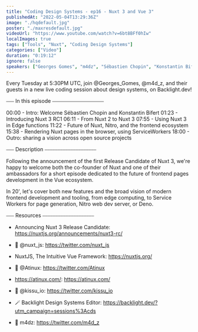 ```yaml
---
title: "Coding Design Systems - ep16 - Nuxt 3 and Vue 3"
publishedAt: "2022-05-04T13:29:36Z"
image: "./hqdefault.jpg"
poster: "./maxresdefault.jpg"
videoUrl: "https://www.youtube.com/watch?v=6bt8BFf0hIw"
localImages: true
tags: ["Tools", "Nuxt", "Coding Design Systems"]
categories: ["Video"]
duration: "0:19:12"
ignore: false
speakers: ["Georges Gomes", "m4dz", "Sébastien Chopin", "Konstantin Bifert"]
---
```


Every Tuesday at 5:30PM UTC, join @Georges_Gomes, @m4d_z, and their guests in a new live coding session about design systems, on Backlight.dev!

⎯⎯⎯ In this episode ⎯⎯⎯⎯⎯⎯⎯⎯⎯⎯⎯⎯⎯⎯⎯⎯⎯⎯⎯⎯

00:00 - Intro: Welcome Sébastien Chopin and Konstantin Bifert
01:23 - Introducing Nuxt 3 RC1
06:11 - From Nuxt 2 to Nuxt 3
07:55 - Using Nuxt 3 in Edge functions
11:22 - Future of Nuxt, Nitro, and the frontend ecosystem
15:38 - Rendering Nuxt pages in the browser, using ServiceWorkers
18:00 - Outro: sharing a vision across open source projects

⎯⎯⎯ Description ⎯⎯⎯⎯⎯⎯⎯⎯⎯⎯⎯⎯⎯⎯⎯⎯⎯⎯⎯⎯

Following the announcement of the first Release Candidate of Nuxt 3, we're happy to welcome both the co-founder of Nuxt and one of their ambassadors for a short episode dedicated to the future of frontend pages development in the Vue ecosystem.

In 20', let's cover both new features and the broad vision of modern frontend development and tooling, from edge computing, to Service Workers for page generation, Nitro web dev server, or Deno.

⎯⎯⎯ Resources ⎯⎯⎯⎯⎯⎯⎯⎯⎯⎯⎯⎯⎯⎯⎯⎯⎯⎯⎯⎯

- Announcing Nuxt 3 Release Candidate: https://nuxtjs.org/announcements/nuxt3-rc/
- 🐥 @nuxt_js: https://twitter.com/nuxt_js
- NuxtJS, The Intuitive Vue Framework: https://nuxtjs.org/

- 🐥 @Atinux: https://twitter.com/Atinux
- https://atinux.com/: https://atinux.com/

- 🐥 @kissu_io: https://twitter.com/kissu_io

- 🪄 Backlight Design Systems Editor: https://backlight.dev/?utm_campaign=sessions%3Acds
- 🐥 m4dz: https://twitter.com/m4d_z
